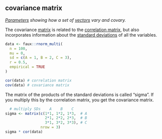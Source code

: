 ## covariance matrix

<dfn>[Parameters](p.html#parameter) showing how a set of [vectors](v.html#vector) vary and covary.</dfn>

The covariance [matrix](m.html#matrix) is related to the [correlation matrix](c.html#correlation-matrix), but also incorporates information about the [standard deviations](s.html#standard-deviation) of all the variables.

```r
data <- faux::rnorm_multi(
  n = 100,
  mu = 0,
  sd = c(A = 1, B = 2, C = 3),
  r = 0.5,
  empirical = TRUE
)

cor(data) # correlation matrix
cov(data) # covariance matrix
```

The matrix of the products of the standard deviations is called "sigma". If you multiply this by the correlation matrix, you get the covariance matrix.

```r
  # multiply SDs    A    B    C
sigma <- matrix(c(1*1, 1*2, 1*3,  # A
                  2*1, 2*2, 2*3,  # B
                  3*1, 3*2, 3*3), # C
                nrow = 3)
sigma * cor(data)
```






